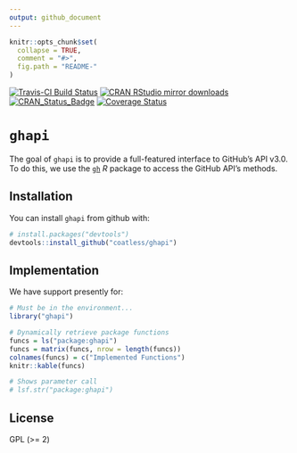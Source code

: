 ```yaml
---
output: github_document
---
```


<!-- README.md is generated from README.Rmd. Please edit that file -->

```r
knitr::opts_chunk$set(
  collapse = TRUE,
  comment = "#>",
  fig.path = "README-"
)
```


[![Travis-CI Build Status](https://travis-ci.org/coatless/ghapi.svg?branch=master)](https://travis-ci.org/coatless/ghapi)
[![CRAN RStudio mirror downloads](http://cranlogs.r-pkg.org/badges/ghapi)](http://www.r-pkg.org/pkg/ghapi)
[![CRAN\_Status\_Badge](http://www.r-pkg.org/badges/version/ghapi)](https://cran.r-project.org/package=ghapi)
[![Coverage Status](https://img.shields.io/codecov/c/github/coatless/ghapi/master.svg)](https://codecov.io/github/coatless/ghapi?branch=master)


# `ghapi`

The goal of `ghapi` is to provide a full-featured interface to GitHub's API v3.0.
To do this, we use the [`gh`](https://github.com/r-lib/gh) _R_ package to 
access the GitHub API's methods.

## Installation

You can install `ghapi` from github with:

```r
# install.packages("devtools")
devtools::install_github("coatless/ghapi")
```

## Implementation

We have support presently for:

```r
# Must be in the environment... 
library("ghapi")

# Dynamically retrieve package functions
funcs = ls("package:ghapi")
funcs = matrix(funcs, nrow = length(funcs))
colnames(funcs) = c("Implemented Functions")
knitr::kable(funcs)

# Shows parameter call
# lsf.str("package:ghapi")
```


## License

GPL (>= 2)
